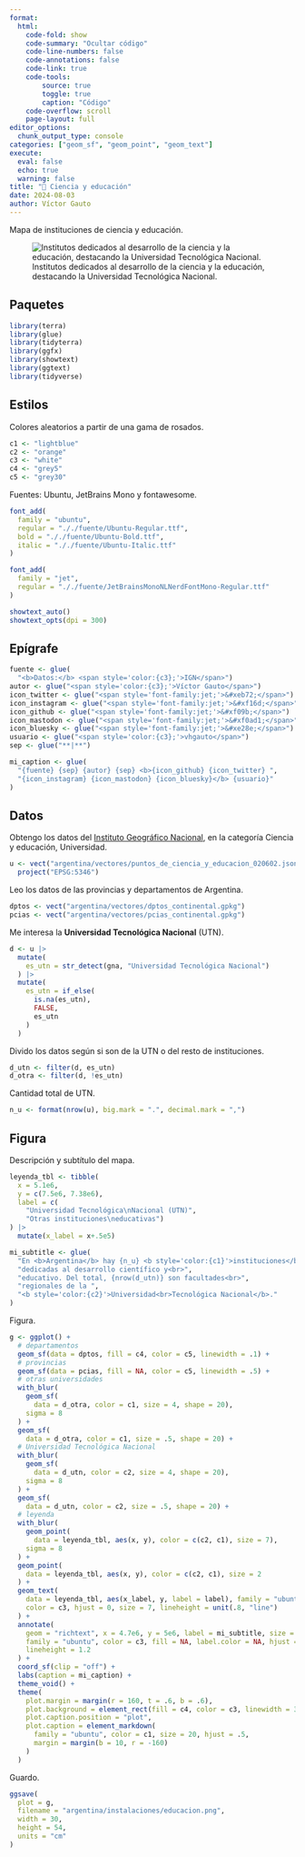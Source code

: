 ```yaml
---
format:
  html:
    code-fold: show
    code-summary: "Ocultar código"
    code-line-numbers: false
    code-annotations: false
    code-link: true
    code-tools:
        source: true
        toggle: true
        caption: "Código"
    code-overflow: scroll
    page-layout: full
editor_options:
  chunk_output_type: console
categories: ["geom_sf", "geom_point", "geom_text"]
execute:
  eval: false
  echo: true
  warning: false
title: "🏫 Ciencia y educación"
date: 2024-08-03
author: Víctor Gauto
---
```


Mapa de instituciones de ciencia y educación.

![Institutos dedicados al desarrollo de la ciencia y la educación, destacando la Universidad Tecnológica Nacional.](educacion.png)

## Paquetes

```r
library(terra)
library(glue)
library(tidyterra)
library(ggfx)
library(showtext)
library(ggtext)
library(tidyverse)
```

## Estilos

Colores aleatorios a partir de una gama de rosados.

```r
c1 <- "lightblue"
c2 <- "orange"
c3 <- "white"
c4 <- "grey5"
c5 <- "grey30"
```

Fuentes: Ubuntu, JetBrains Mono y fontawesome.

```r
font_add(
  family = "ubuntu",
  regular = "././fuente/Ubuntu-Regular.ttf",
  bold = "././fuente/Ubuntu-Bold.ttf",
  italic = "././fuente/Ubuntu-Italic.ttf"
)

font_add(
  family = "jet",
  regular = "././fuente/JetBrainsMonoNLNerdFontMono-Regular.ttf"
)

showtext_auto()
showtext_opts(dpi = 300)
```

## Epígrafe

```r
fuente <- glue(
  "<b>Datos:</b> <span style='color:{c3};'>IGN</span>")
autor <- glue("<span style='color:{c3};'>Víctor Gauto</span>")
icon_twitter <- glue("<span style='font-family:jet;'>&#xeb72;</span>")
icon_instagram <- glue("<span style='font-family:jet;'>&#xf16d;</span>")
icon_github <- glue("<span style='font-family:jet;'>&#xf09b;</span>")
icon_mastodon <- glue("<span style='font-family:jet;'>&#xf0ad1;</span>")
icon_bluesky <- glue("<span style='font-family:jet;'>&#xe28e;</span>")
usuario <- glue("<span style='color:{c3};'>vhgauto</span>")
sep <- glue("**|**")

mi_caption <- glue(
  "{fuente} {sep} {autor} {sep} <b>{icon_github} {icon_twitter} ",
  "{icon_instagram} {icon_mastodon} {icon_bluesky}</b> {usuario}"
)
```

## Datos

Obtengo los datos del [Instituto Geográfico Nacional](https://www.ign.gob.ar/NuestrasActividades/InformacionGeoespacial/CapasSIG), en la categoría Ciencia y educación, Universidad.

```r
u <- vect("argentina/vectores/puntos_de_ciencia_y_educacion_020602.json") |>
  project("EPSG:5346")
```

Leo los datos de las provincias y departamentos de Argentina.

```r
dptos <- vect("argentina/vectores/dptos_continental.gpkg")
pcias <- vect("argentina/vectores/pcias_continental.gpkg")
```

Me interesa la **Universidad Tecnológica Nacional** (UTN).

```r
d <- u |>
  mutate(
    es_utn = str_detect(gna, "Universidad Tecnológica Nacional")
  ) |>
  mutate(
    es_utn = if_else(
      is.na(es_utn),
      FALSE,
      es_utn
    )
  )
```

Divido los datos según si son de la UTN o del resto de instituciones.

```r
d_utn <- filter(d, es_utn)
d_otra <- filter(d, !es_utn)
```

Cantidad total de UTN.

```r
n_u <- format(nrow(u), big.mark = ".", decimal.mark = ",")
```

## Figura

Descripción y subtítulo del mapa.

```r
leyenda_tbl <- tibble(
  x = 5.1e6,
  y = c(7.5e6, 7.38e6),
  label = c(
    "Universidad Tecnológica\nNacional (UTN)",
    "Otras instituciones\neducativas")
) |>
  mutate(x_label = x+.5e5)

mi_subtitle <- glue(
  "En <b>Argentina</b> hay {n_u} <b style='color:{c1}'>instituciones</b><br>",
  "dedicadas al desarrollo científico y<br>",
  "educativo. Del total, {nrow(d_utn)} son facultades<br>",
  "regionales de la ",
  "<b style='color:{c2}'>Universidad<br>Tecnológica Nacional</b>."
)
```

Figura.

```r
g <- ggplot() +
  # departamentos
  geom_sf(data = dptos, fill = c4, color = c5, linewidth = .1) +
  # provincias
  geom_sf(data = pcias, fill = NA, color = c5, linewidth = .5) +
  # otras universidades
  with_blur(
    geom_sf(
      data = d_otra, color = c1, size = 4, shape = 20),
    sigma = 8
  ) +
  geom_sf(
    data = d_otra, color = c1, size = .5, shape = 20) +
  # Universidad Tecnológica Nacional
  with_blur(
    geom_sf(
      data = d_utn, color = c2, size = 4, shape = 20),
    sigma = 8
  ) +
  geom_sf(
    data = d_utn, color = c2, size = .5, shape = 20) +
  # leyenda
  with_blur(
    geom_point(
      data = leyenda_tbl, aes(x, y), color = c(c2, c1), size = 7),
    sigma = 8
  ) +
  geom_point(
    data = leyenda_tbl, aes(x, y), color = c(c2, c1), size = 2
  ) +
  geom_text(
    data = leyenda_tbl, aes(x_label, y, label = label), family = "ubuntu",
    color = c3, hjust = 0, size = 7, lineheight = unit(.8, "line")
  ) +
  annotate(
    geom = "richtext", x = 4.7e6, y = 5e6, label = mi_subtitle, size = 8,
    family = "ubuntu", color = c3, fill = NA, label.color = NA, hjust = 0,
    lineheight = 1.2
  ) +
  coord_sf(clip = "off") +
  labs(caption = mi_caption) +
  theme_void() +
  theme(
    plot.margin = margin(r = 160, t = .6, b = .6),
    plot.background = element_rect(fill = c4, color = c3, linewidth = 3),
    plot.caption.position = "plot",
    plot.caption = element_markdown(
      family = "ubuntu", color = c1, size = 20, hjust = .5,
      margin = margin(b = 10, r = -160)
    )
  )
```

Guardo.

```r
ggsave(
  plot = g,
  filename = "argentina/instalaciones/educacion.png",
  width = 30,
  height = 54,
  units = "cm"
)
```

